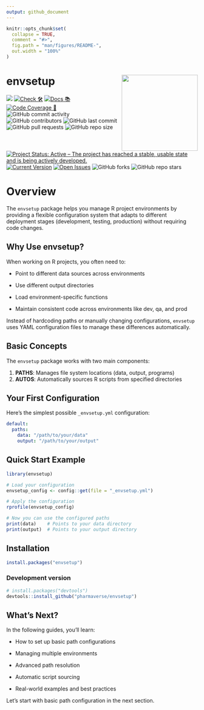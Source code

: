 ```yaml
---
output: github_document
---
```


<!-- README.md is generated from README.Rmd. Please edit that file -->

```r
knitr::opts_chunk$set(
  collapse = TRUE,
  comment = "#>",
  fig.path = "man/figures/README-",
  out.width = "100%"
)
```

# envsetup <img src='man/figures/logo.png' align="right" height="200" style="float:right; height:200px;" />

<!-- start badges -->
[<img src="http://pharmaverse.org/shields/envsetup.svg">](https://pharmaverse.org)
[![Check 🛠](https://github.com/pharmaverse/envsetup/actions/workflows/R-CMD-check.yaml/badge.svg)](https://github.com/pharmaverse/envsetup/actions/workflows/R-CMD-check.yaml)
[![Docs 📚](https://github.com/pharmaverse/envsetup/actions/workflows/pkgdown.yaml/badge.svg)](https://pharmaverse.github.io/envsetup/)
[![Code Coverage 📔](https://raw.githubusercontent.com/pharmaverse/envsetup/refs/heads/gh-pages/_xml_coverage_reports/badge.svg)](https://pharmaverse.github.io/envsetup/_xml_coverage_reports/coverage.html)
![GitHub commit activity](https://img.shields.io/github/commit-activity/m/pharmaverse/envsetup)
![GitHub contributors](https://img.shields.io/github/contributors/pharmaverse/envsetup)
![GitHub last commit](https://img.shields.io/github/last-commit/pharmaverse/envsetup)
![GitHub pull requests](https://img.shields.io/github/issues-pr/pharmaverse/envsetup)
![GitHub repo size](https://img.shields.io/github/repo-size/pharmaverse/envsetup)
[![Project Status: Active – The project has reached a stable, usable state and is being actively developed.](https://www.repostatus.org/badges/latest/active.svg)](https://www.repostatus.org/#active)
[![Current Version](https://img.shields.io/github/r-package/v/pharmaverse/envsetup/main?color=purple&label=package%20version)](https://github.com/pharmaverse/envsetup/tree/main)
[![Open Issues](https://img.shields.io/github/issues-raw/pharmaverse/envsetup?color=red&label=open%20issues)](https://github.com/pharmaverse/envsetup/issues?q=is%3Aissue+is%3Aopen+sort%3Aupdated-desc)
![GitHub forks](https://img.shields.io/github/forks/pharmaverse/envsetup?style=social)
![GitHub repo stars](https://img.shields.io/github/stars/pharmaverse/envsetup?style=social)
<!-- badges: end -->


# Overview

The `envsetup` package helps you manage R project environments by
providing a flexible configuration system that adapts to different
deployment stages (development, testing, production) without requiring
code changes.

## Why Use envsetup?

When working on R projects, you often need to:

-   Point to different data sources across environments

-   Use different output directories

-   Load environment-specific functions

-   Maintain consistent code across environments like dev, qa, and prod

Instead of hardcoding paths or manually changing configurations,
`envsetup` uses YAML configuration files to manage these differences
automatically.

## Basic Concepts

The `envsetup` package works with two main components:

1.  **PATHS**: Manages file system locations (data, output, programs)
2.  **AUTOS**: Automatically sources R scripts from specified
    directories

## Your First Configuration

Here's the simplest possible `_envsetup.yml` configuration:

``` yaml
default:
  paths:
    data: "/path/to/your/data"
    output: "/path/to/your/output"
```

## Quick Start Example

```r
library(envsetup)

# Load your configuration
envsetup_config <- config::get(file = "_envsetup.yml")

# Apply the configuration
rprofile(envsetup_config)

# Now you can use the configured paths
print(data)    # Points to your data directory
print(output)  # Points to your output directory
```

## Installation

```r
install.packages("envsetup")
```

### Development version

```r
# install.packages("devtools")
devtools::install_github("pharmaverse/envsetup")
```

## What's Next?

In the following guides, you'll learn:

-   How to set up basic path configurations

-   Managing multiple environments

-   Advanced path resolution

-   Automatic script sourcing

-   Real-world examples and best practices

Let's start with basic path configuration in the next section.
